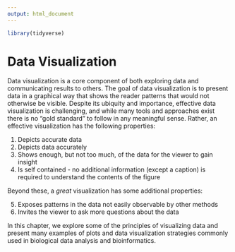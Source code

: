 ```yaml
---
output: html_document
---
```


```r
library(tidyverse)
```

# Data Visualization

Data visualization is a core component of both exploring data and communicating
results to others. The goal of data visualization is to present data in a
graphical way that shows the reader patterns that would not otherwise be
visible. Despite its ubiquity and importance, effective data visualization is
challenging, and while many tools and approaches exist there is no "gold
standard" to follow in any meaningful sense. Rather, an effective visualization
has the following properties:

1. Depicts accurate data
2. Depicts data accurately
3. Shows enough, but not too much, of the data for the viewer to gain insight
4. Is self contained - no additional information (except a caption) is required
   to understand the contents of the figure

Beyond these, a *great* visualization has some additional properties:

5. Exposes patterns in the data not easily observable by other methods
6. Invites the viewer to ask more questions about the data

In this chapter, we explore some of the principles of visualizing data and
present many examples of plots and data visualization strategies commonly used
in biological data analysis and bioinformatics.